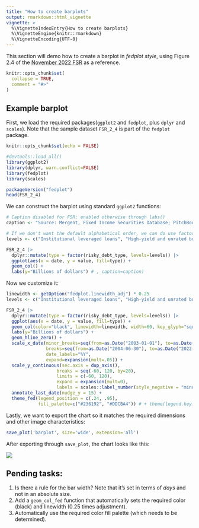 ```yaml
---
title: "How to create barplots"
output: rmarkdown::html_vignette
vignette: >
  %\VignetteIndexEntry{How to create barplots}
  %\VignetteEngine{knitr::rmarkdown}
  %\VignetteEncoding{UTF-8}
---
```


This section will demo how to create a barplot in _fedplot style_, using Figure 2.4 of the [November 2022 FSR](https://www.federalreserve.gov/publications/files/financial-stability-report-20221104.pdf) as a reference.

```r
knitr::opts_chunk$set(
  collapse = TRUE,
  comment = "#>"
)
```


## Example barplot


First, we load the required packages(`ggplot2` and `fedplot`, plus `dplyr` and `scales`). Note that the sample dataset `FSR_2_4` is part of the `fedplot` package.

```r
knitr::opts_chunk$set(echo = FALSE)
```

```r
#devtools::load_all()
library(ggplot2)
library(dplyr, warn.conflict=FALSE)
library(fedplot)
library(scales)

packageVersion("fedplot")
head(FSR_2_4)
```

We can construct the barplot using standard `ggplot2` functions:

```r
# Caption disabled for FSR; enabled otherwise through labs()
caption <- "Source: Mergent, Fixed Income Securities Database; PitchBook Data, Leveraged Commentary & Data."

# If we don't want the default alphabetical order, we can do use factor() and a) use relevel() afterwards or specify the levels option.
levels <- c("Institutional leveraged loans", "High-yield and unrated bonds")

FSR_2_4 |>
  dplyr::mutate(type = factor(risky_debt_type, levels=levels)) |>
  ggplot(aes(x = date, y = value, fill=type)) +
  geom_col() +
  labs(y="Billions of dollars") # , caption=caption)
```

Now we customize it:


```r
linewidth <- getOption("fedplot.linewidth_adj") * 0.25
levels <- c("Institutional leveraged loans", "High-yield and unrated bonds")

FSR_2_4 |>
  dplyr::mutate(type = factor(risky_debt_type, levels=levels)) |>
  ggplot(aes(x = date, y = value, fill=type)) +
  geom_col(color="black", linewidth=linewidth, width=60, key_glyph="square") + # Width is in days
  labs(y="Billions of dollars") +
  geom_hline_zero() +
  scale_x_date(minor_breaks=seq(from=as.Date("2003-01-01"), to=as.Date("2023-01-01"), by="1 years"),
               breaks=seq(from=as.Date("2004-06-30"), to=as.Date("2022-06-30"), by="3 years"),
               date_labels="%Y",
               expand=expansion(mult=.05)) +
  scale_y_continuous(sec.axis = dup_axis(),
                   breaks = seq(-60, 120, by=20),
                   limits = c(-60, 120),
                   expand = expansion(mult=0),
                   labels = scales::label_number(style_negative = "minus")) +
  annotate_last_date(nudge_y = 15) +
  theme_fed(legend_position = c(.24, .95),
            fill_palette=c("#236192", "#DDCBA4")) # + theme(legend.key.height = grid::unit(0.75, 'bigpts'))
```

Lastly, we want to export the chart so it matches the required dimensions and other image characteristics:

```r
save_plot('barplot', size='wide', extension='all')
```

After exporting through `save_plot`, the chart looks like this:


![](barplot.png)



## Pending tasks:

1. Is there a rule for the bar width? Note that it's set in terms of _days_ and not in an absolute size.
1. Add a `geom_col_fed` function that automatically sets the required color (black) and linewidth (0.25 times adjustment).
1. Automatically use the required color fill palette (which needs to be determined).

